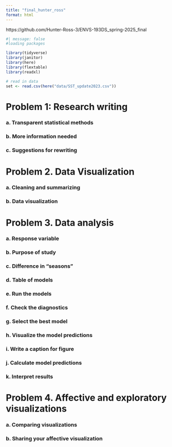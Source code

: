 ```yaml
---
title: "final_hunter_ross"
format: html
---
```


https://github.com/Hunter-Ross-3/ENVS-193DS_spring-2025_final

```r
#| message: false
#loading packages

library(tidyverse)
library(janitor)
library(here)
library(flextable)
library(readxl)

# read in data
set <- read.csv(here("data/SST_update2023.csv"))
```

# Problem 1: Research writing 

### a. Transparent statistical methods



### b. More information needed



### c. Suggestions for rewriting



# Problem 2. Data Visualization

### a. Cleaning and summarizing



### b. Data visualization



# Problem 3. Data analysis

### a. Response variable



### b. Purpose of study



### c. Difference in "seasons"



### d. Table of models



### e. Run the models



### f. Check the diagnostics



### g. Select the best model



### h. Visualize the model predictions



### i. Write a caption for figure



### j. Calculate model predictions



### k. Interpret results



# Problem 4. Affective and exploratory visualizations

### a. Comparing visualizations



### b. Sharing your affective visualization





















